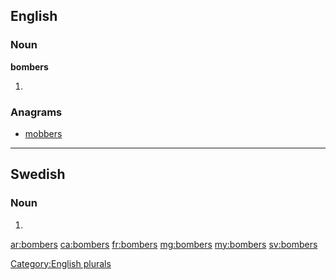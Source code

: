 ==English==

===Noun===
'''bombers'''

# {{plural of|[[bomber]]}}

===Anagrams===
* [[mobbers#English|mobbers]]

[[Category:English plurals]]


----

==Swedish==

===Noun===
{{infl|sv|noun form}}

# {{sv-noun-form-indef-gen-pl|bomb}}

[[ar:bombers]]
[[ca:bombers]]
[[fr:bombers]]
[[mg:bombers]]
[[my:bombers]]
[[sv:bombers]]